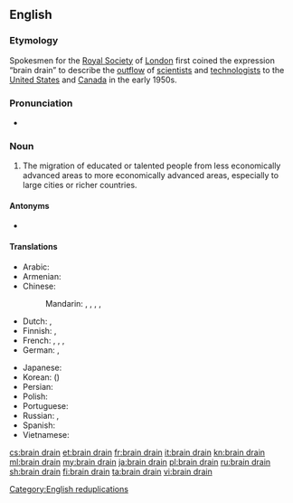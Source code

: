 ==English==
{{wikipedia}}

===Etymology===
Spokesmen for the [[w:Royal Society|Royal Society]] of [[London]] first coined the expression “brain drain” to describe the [[outflow]] of [[scientist]]s and [[technologist]]s to the [[United States]] and [[Canada]] in the early 1950s.

===Pronunciation===
* {{enPR|brānʹ-drān}}

===Noun===
{{en-noun}}

# The migration of educated or talented people from less economically advanced areas to more economically advanced areas, especially to large cities or richer countries.

====Antonyms====
* {{l|en|brain gain}}

====Translations====
{{trans-top|emigration of educated people}}
*Arabic: {{t|ar|هجرة الأدمغة}}
* Armenian: {{t|hy|ուղեղների արտահոսք|sc=Armn}}
* Chinese:
*: Mandarin: {{t+|cmn|人才外流|tr=réncái wàiliú|sc=Hani}}, {{t+|cmn|才外流|tr=cáiwàiliú|sc=Hani}}, {{t|cmn|頭腦流出|sc=Hani}}, {{t|cmn|头脑流出|tr=tóunǎo liúchū|sc=Hani}}, {{t|cmn|精英流逝|tr=jīngyīng liúshì|sc=Hani}}
* Dutch: {{t+|nl|braindrain|m}}, {{t|nl|hersenvlucht}}
* Finnish: {{t+|fi|aivovuoto}}, {{t|fi|aivovienti}}
* French: {{t|fr|fuite des cerveaux|f}}, {{t|fr|exode des cerveaux|m}} {{qualifier|Quebec}}, {{t|fr|drainage des cerveaux|m}}, {{t|fr|exode des compétences|m}}
* German: {{t+|de|Braindrain|m}}, {{t|de|Gehirn-Abfluss|m}}
{{trans-mid}}
* Japanese: {{t|ja|頭脳流出|tr=ずのうりゅうしゅつ, zunō ryūshutsu}}
* Korean: {{t|ko|두뇌유출|tr=dunoe yuchul|sc=Hang}} ({{t|ko|頭腦流出|sc=Hani}})
* Persian: {{t|fa|فرار مغزها|tr=farâr-e mağz-hâ|sc=fa-Arab}}
* Polish: {{t|pl|drenaż mózgów|m}}
* Portuguese: {{t|pt|fuga de cérebros|f}}
* Russian: {{t+|ru|уте́чка мозго́в|f}}, {{t|ru|уте́чка умо́в|f}}
* Spanish: {{t|es|fuga de cerebros|f}}
* Vietnamese: {{t|vi|chảy máu chất xám}}
{{trans-bottom}}

[[Category:English reduplications]]

[[cs:brain drain]]
[[et:brain drain]]
[[fr:brain drain]]
[[it:brain drain]]
[[kn:brain drain]]
[[ml:brain drain]]
[[my:brain drain]]
[[ja:brain drain]]
[[pl:brain drain]]
[[ru:brain drain]]
[[sh:brain drain]]
[[fi:brain drain]]
[[ta:brain drain]]
[[vi:brain drain]]